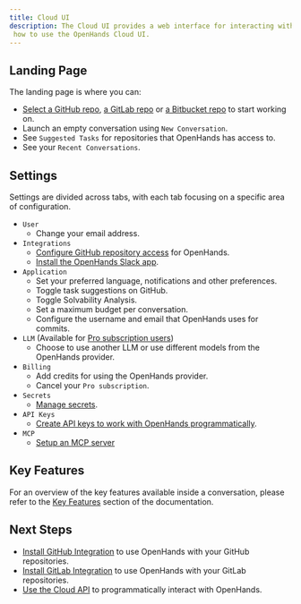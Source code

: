 ```yaml
---
title: Cloud UI
description: The Cloud UI provides a web interface for interacting with OpenHands. This page provides references on
 how to use the OpenHands Cloud UI.
---
```


## Landing Page

The landing page is where you can:

- [Select a GitHub repo](/openhands/usage/cloud/github-installation#working-with-github-repos-in-openhands-cloud),
  [a GitLab repo](/openhands/usage/cloud/gitlab-installation#working-with-gitlab-repos-in-openhands-cloud) or
  [a Bitbucket repo](/openhands/usage/cloud/bitbucket-installation#working-with-bitbucket-repos-in-openhands-cloud) to start working on.
- Launch an empty conversation using `New Conversation`.
- See `Suggested Tasks` for repositories that OpenHands has access to.
- See your `Recent Conversations`.

## Settings

Settings are divided across tabs, with each tab focusing on a specific area of configuration.

- `User`
  - Change your email address.
- `Integrations`
  - [Configure GitHub repository access](/openhands/usage/cloud/github-installation#modifying-repository-access) for OpenHands.
  - [Install the OpenHands Slack app](/openhands/usage/cloud/slack-installation).
- `Application`
  - Set your preferred language, notifications and other preferences.
  - Toggle task suggestions on GitHub.
  - Toggle Solvability Analysis.
  - Set a maximum budget per conversation.
  - Configure the username and email that OpenHands uses for commits.
- `LLM` (Available for [Pro subscription users](/openhands/usage/cloud/pro-subscription))
  - Choose to use another LLM or use different models from the OpenHands provider.
- `Billing`
  - Add credits for using the OpenHands provider.
  - Cancel your `Pro subscription`.
- `Secrets`
  - [Manage secrets](/openhands/usage/settings/secrets-settings).
- `API Keys`
  - [Create API keys to work with OpenHands programmatically](/openhands/usage/cloud/cloud-api).
- `MCP`
  - [Setup an MCP server](/openhands/usage/settings/mcp-settings)

## Key Features

For an overview of the key features available inside a conversation, please refer to the [Key Features](/openhands/usage/key-features)
section of the documentation.

## Next Steps

- [Install GitHub Integration](/openhands/usage/cloud/github-installation) to use OpenHands with your GitHub repositories.
- [Install GitLab Integration](/openhands/usage/cloud/gitlab-installation) to use OpenHands with your GitLab repositories.
- [Use the Cloud API](/openhands/usage/cloud/cloud-api) to programmatically interact with OpenHands.
